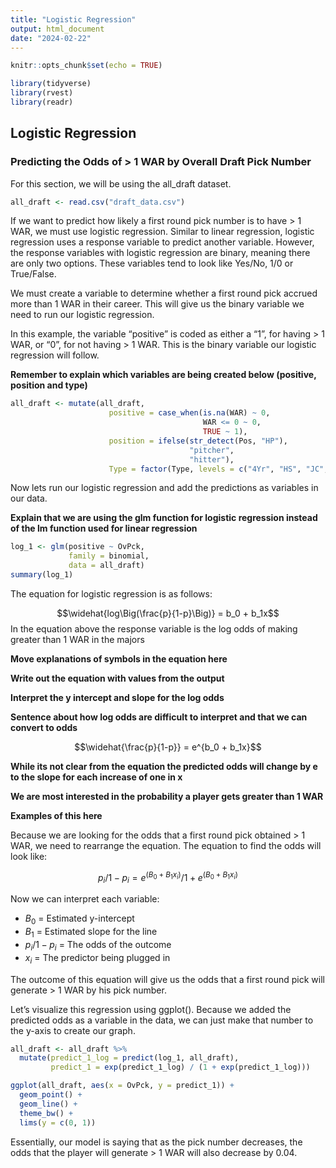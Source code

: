 ```yaml
---
title: "Logistic Regression"
output: html_document
date: "2024-02-22"
---
```


```r
knitr::opts_chunk$set(echo = TRUE)
```

```r
library(tidyverse)
library(rvest)
library(readr)
```

## Logistic Regression

### Predicting the Odds of > 1 WAR by Overall Draft Pick Number

For this section, we will be using the all_draft dataset.

```r
all_draft <- read.csv("draft_data.csv")
```

If we want to predict how likely a first round pick number is to have > 1 WAR, we must
use logistic regression. Similar to linear regression, logistic regression uses
a response variable to predict another variable. However, the response variables
with logistic regression are binary, meaning there are only two options. These variables
tend to look like Yes/No, 1/0 or True/False. 

We must create a variable to determine whether a first round pick accrued more than
1 WAR in their career. This will give us the binary variable we need to run our
logistic regression. 

In this example, the variable "positive" is coded as either a "1", for 
having > 1 WAR, or "0", for not having > 1 WAR. This is the binary variable our
logistic regression will follow.

**Remember to explain which variables are being created below (positive, position and type) **

```r
all_draft <- mutate(all_draft, 
                      positive = case_when(is.na(WAR) ~ 0,
                                           WAR <= 0 ~ 0,
                                           TRUE ~ 1),
                      position = ifelse(str_detect(Pos, "HP"), 
                                        "pitcher", 
                                        "hitter"),
                      Type = factor(Type, levels = c("4Yr", "HS", "JC", "")))

```

Now lets run our logistic regression and add the predictions as variables in our
data.

**Explain that we are using the glm function for logistic regression instead of the lm function used for linear regression**

```r
log_1 <- glm(positive ~ OvPck, 
             family = binomial, 
             data = all_draft)
summary(log_1)

```

The equation for logistic regression is as follows: 

$$\widehat{log\Big(\frac{p}{1-p}\Big)} = b_0 + b_1x$$
In the equation above the response variable is the log odds of making greater than 1 WAR in the majors

**Move explanations of symbols in the equation here**

**Write out the equation with values from the output**

**Interpret the y intercept and slope for the log odds**

**Sentence about how log odds are difficult to interpret and that we can convert to odds**

$$\widehat{\frac{p}{1-p}} = e^{b_0 + b_1x}$$

**While its not clear from the equation the predicted odds will change by e to the slope for each increase of one in x**

**We are most interested in the probability a player gets greater than 1 WAR**

**Examples of this here**

Because we are looking for the odds that a first round pick obtained > 1 WAR, we 
need to rearrange the equation. The equation to find the odds will look like:

$$p_i/1-p_i = e^{(B_0 + B_1x_i)}/1 + e^(B_0 + B_1x_i)$$

Now we can interpret each variable:

- $B_0$ = Estimated y-intercept
- $B_1$ = Estimated slope for the line
- $p_i/1-p_i$ = The odds of the outcome
- $x_i$ = The predictor being plugged in

The outcome of this equation will give us the odds that a first round pick will
generate > 1 WAR by his pick number.

Let's visualize this regression using ggplot(). Because we added the predicted 
odds as a variable in the data, we can just make that number to the y-axis to
create our graph. 

```r
all_draft <- all_draft %>%
  mutate(predict_1_log = predict(log_1, all_draft),
         predict_1 = exp(predict_1_log) / (1 + exp(predict_1_log)))
```

```r
ggplot(all_draft, aes(x = OvPck, y = predict_1)) +
  geom_point() +
  geom_line() +
  theme_bw() +
  lims(y = c(0, 1))
```

Essentially, our model is saying that as the pick number decreases, the odds that
the player will generate > 1 WAR will also decrease by 0.04. 

